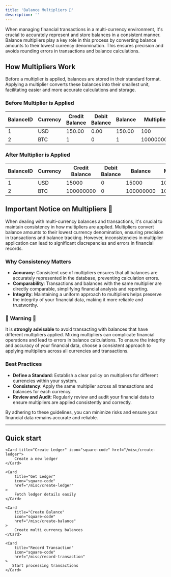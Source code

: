 ```yaml
---
title: 'Balance Multipliers 🚨'
description: ''
---
```


When managing financial transactions in a multi-currency environment, it's crucial to accurately represent and store balances in a consistent manner. Balance multipliers play a key role in this process by converting balance amounts to their lowest currency denomination. This ensures precision and avoids rounding errors in transactions and balance calculations.

## How Multipliers Work

Before a multiplier is applied, balances are stored in their standard format. Applying a multiplier converts these balances into their smallest unit, facilitating easier and more accurate calculations and storage.

### Before Multiplier is Applied

| BalanceID | Currency | Credit Balance | Debit Balance | Balance | Multiplier |
|-----------|----------|----------------|---------------|---------|------------|
| 1         | USD      | 150.00         | 0.00          | 150.00  | 100        |
| 2         | BTC      | 1              | 0             | 1       | 100000000  |

### After Multiplier is Applied

| BalanceID | Currency | Credit Balance | Debit Balance | Balance  | Multiplier  |
|-----------|----------|----------------|---------------|----------|-------------|
| 1         | USD      | 15000          | 0             | 15000    | 100         |
| 2         | BTC      | 100000000      | 0             | 100000000| 100000000   |


## Important Notice on Multipliers 🚨

When dealing with multi-currency balances and transactions, it's crucial to maintain consistency in how multipliers are applied. Multipliers convert balance amounts to their lowest currency denomination, ensuring precision in transactions and balance tracking. However, inconsistencies in multiplier application can lead to significant discrepancies and errors in financial records.

### Why Consistency Matters

- **Accuracy**: Consistent use of multipliers ensures that all balances are accurately represented in the database, preventing calculation errors.
- **Comparability**: Transactions and balances with the same multiplier are directly comparable, simplifying financial analysis and reporting.
- **Integrity**: Maintaining a uniform approach to multipliers helps preserve the integrity of your financial data, making it more reliable and trustworthy.

### 🚨 Warning 🚨

It is **strongly advisable** to avoid transacting with balances that have different multipliers applied. Mixing multipliers can complicate financial operations and lead to errors in balance calculations. To ensure the integrity and accuracy of your financial data, choose a consistent approach to applying multipliers across all currencies and transactions.

### Best Practices

- **Define a Standard**: Establish a clear policy on multipliers for different currencies within your system.
- **Consistency**: Apply the same multiplier across all transactions and balances for each currency.
- **Review and Audit**: Regularly review and audit your financial data to ensure multipliers are applied consistently and correctly.

By adhering to these guidelines, you can minimize risks and ensure your financial data remains accurate and reliable.

---

## Quick start
<CardGroup>

    <Card title="Create Ledger" icon="square-code" href="/misc/create-ledger">
        Create a new ledger
    </Card>

    <Card
        title="Get Ledger"
        icon="square-code"
        href="/misc/create-ledger"
    >
        Fetch ledger details easily
    </Card>

    <Card
        title="Create Balance"
        icon="square-code"
        href="/misc/create-balance"
    >
        Create multi currency balances
    </Card>

    <Card
        title="Record Transaction"
        icon="square-code"
        href="/misc/record-transaction"
    >
       Start processing transactions
    </Card>

</CardGroup>

